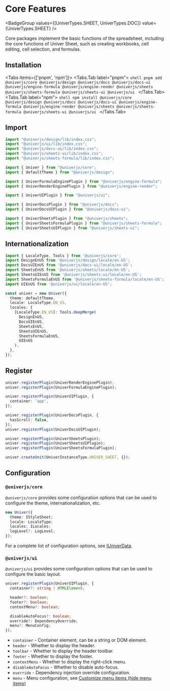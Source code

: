 
# Core Features

<BadgeGroup values={[UniverTypes.SHEET, UniverTypes.DOC]} value={UniverTypes.SHEET} />

Core packages implement the basic functions of the spreadsheet, including the core functions of Univer Sheet, such as creating workbooks, cell editing, cell selection, and formulas.

## Installation

<Tabs items={['pnpm', 'npm']}>
  <Tabs.Tab label="pnpm">
    ```shell
    pnpm add @univerjs/core @univerjs/design @univerjs/docs @univerjs/docs-ui @univerjs/engine-formula @univerjs/engine-render @univerjs/sheets @univerjs/sheets-formula @univerjs/sheets-ui @univerjs/ui
    ```
  </Tabs.Tab>
  <Tabs.Tab label="npm">
    ```shell
    npm install @univerjs/core @univerjs/design @univerjs/docs @univerjs/docs-ui @univerjs/engine-formula @univerjs/engine-render @univerjs/sheets @univerjs/sheets-formula @univerjs/sheets-ui @univerjs/ui
    ```
  </Tabs.Tab>
</Tabs>

## Import

```typescript
import "@univerjs/design/lib/index.css";
import "@univerjs/ui/lib/index.css";
import "@univerjs/docs-ui/lib/index.css";
import "@univerjs/sheets-ui/lib/index.css";
import "@univerjs/sheets-formula/lib/index.css";

import { Univer } from "@univerjs/core";
import { defaultTheme } from "@univerjs/design";

import { UniverFormulaEnginePlugin } from "@univerjs/engine-formula";
import { UniverRenderEnginePlugin } from "@univerjs/engine-render";

import { UniverUIPlugin } from "@univerjs/ui";

import { UniverDocsPlugin } from "@univerjs/docs";
import { UniverDocsUIPlugin } from "@univerjs/docs-ui";

import { UniverSheetsPlugin } from "@univerjs/sheets";
import { UniverSheetsFormulaPlugin } from "@univerjs/sheets-formula";
import { UniverSheetsUIPlugin } from "@univerjs/sheets-ui";
```

## Internationalization

```typescript
import { LocaleType, Tools } from '@univerjs/core';
import DesignEnUS from '@univerjs/design/locale/en-US';
import DocsUIEnUS from '@univerjs/docs-ui/locale/en-US';
import SheetsEnUS from '@univerjs/sheets/locale/en-US';
import SheetsUIEnUS from '@univerjs/sheets-ui/locale/en-US';
import SheetsFormulaEnUS from '@univerjs/sheets-formula/locale/en-US';
import UIEnUS from '@univerjs/ui/locale/en-US';

const univer = new Univer({
  theme: defaultTheme,
  locale: LocaleType.EN_US,
  locales: {
    [LocaleType.EN_US]: Tools.deepMerge(
      DesignEnUS,
      DocsUIEnUS,
      SheetsEnUS,
      SheetsUIEnUS,
      SheetsFormulaEnUS,
      UIEnUS
    ),
  },
});
```

## Register

```typescript
univer.registerPlugin(UniverRenderEnginePlugin);
univer.registerPlugin(UniverFormulaEnginePlugin);

univer.registerPlugin(UniverUIPlugin, {
  container: 'app',
});

univer.registerPlugin(UniverDocsPlugin, {
  hasScroll: false,
});
univer.registerPlugin(UniverDocsUIPlugin);

univer.registerPlugin(UniverSheetsPlugin);
univer.registerPlugin(UniverSheetsUIPlugin);
univer.registerPlugin(UniverSheetsFormulaPlugin);

univer.createUnit(UniverInstanceType.UNIVER_SHEET, {});
```

## Configuration

### `@univerjs/core`

`@univerjs/core` provides some configuration options that can be used to configure the theme, internationalization, etc.

```typescript
new Univer({
  theme: IStyleSheet;
  locale: LocaleType;
  locales: ILocales;
  logLevel?: LogLevel;
});
```

For a complete list of configuration options, see [IUniverData](/typedoc/@univerjs/core/interfaces/IUniverData).

### `@univerjs/ui`

`@univerjs/ui` provides some configuration options that can be used to configure the basic layout.

```typescript
univer.registerPlugin(UniverUIPlugin, {
  container?: string | HTMLElement;

  header?: boolean;
  footer?: boolean;
  contextMenu?: boolean;

  disableAutoFocus?: boolean;
  override?: DependencyOverride;
  menu?: MenuConfig;
});
```

* `container` - Container element, can be a string or DOM element.
* `header` - Whether to display the header.
* `toolbar` - Whether to display the header toolbar.  <VersionBadge version="0.2.0+" />
* `footer` - Whether to display the footer.
* `contextMenu` - Whether to display the right-click menu.
* `disableAutoFocus` - Whether to disable auto-focus.
* `override` - Dependency injection override configuration.
* `menu` - Menu configuration, see [Customize menu items (hide menu items)](https://univer.ai/zh-CN/guides/sheet/advanced/custom-ui#customizing-menu-items-hiding-menu-items)
